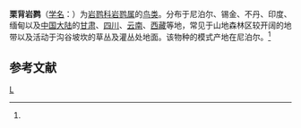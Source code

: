 {{Speciesbox
| taxon = Prunella(鸟类)
| image = Prunella immaculata by John Gould.jpg
| binomial_authority = (Hodgson)<ref name='id2978'>{{cite web| url =http://www.bioinfo.cn/db05/BjdwSpecies.php?action=view&id=2978| title =栗背岩鹨| work =《中国动物物种编目数据库》| publisher =中国科学院微生物研究所| author =中国科学院动物研究所| accessdate =2009-04-04| deadurl =yes| archiveurl =https://web.archive.org/web/20160305090009/http://www.bioinfo.cn/db05/BjdwSpecies.php?action=view&id=2978| archivedate =2016-03-05}}</ref>
}}

'''栗背岩鹨'''（[[学名|学名]]：{{lang|la|''Prunella immaculata''}}）为[[岩鹨科|岩鹨科]][[岩鹨属|岩鹨属]]的[[鸟类|鸟类]]。分布于尼泊尔、锡金、不丹、印度、缅甸以及[[中国大陆|中国大陆]]的[[甘肃|甘肃]]、[[四川|四川]]、[[云南|云南]]、[[西藏|西藏]]等地，常见于山地森林区较开阔的地带以及活动于沟谷坡坎的草丛及灌丛处地面。该物种的模式产地在尼泊尔。<ref name='id2978'/>

== 参考文献 ==
{{reflist}}
{{Taxonbar|from=Q730411}}

[[Category:岩鹨属|L]]


{{雀形目小作品}}